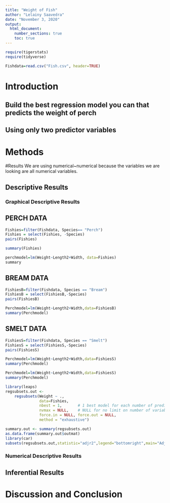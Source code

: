 ```yaml
---
title: "Weight of Fish"
author: "Lelainy Saavedra"
date: "November 3, 2020"
output: 
  html_document:
    number_sections: true
    toc: true
---
```



```r
require(tigerstats)
require(tidyverse)
```
```r
Fishdata=read.csv("Fish.csv", header=TRUE)
```


# Introduction

<!--In this section you explain what you are trying to show.  Where did the data come from?  What is the research or other question you are trying to answer?!-->

## Build the best regression model you can that predicts the weight of perch
## Using only two predictor variables  


# Methods

<!--Decide on your methods:  use "variable analysis" or other appropriate descriptors.  Make sure to choose at least one graphical method and at least one numerical method.!-->

#Results
We are using numerical~numerical because the variables we are looking are all numerical variables.

<!--Divide this section into two sub-sections:  One for your descriptive  results and one for your inferential results.!-->

## Descriptive Results

### Graphical Descriptive Results
## PERCH DATA

```r
Fishies=filter(Fishdata, Species== "Perch")
Fishies = select(Fishies, -Species)
pairs(Fishies)

```
```r
summary(Fishies)
```
```r
perchmodel=lm(Weight~Length2+Width, data=Fishies)
summary
```


## BREAM DATA
```r
FishiesB=filter(Fishdata, Species == "Bream")
FishiesB = select(FishiesB,-Species)
pairs(FishiesB)
```
```r
Perchmodel=lm(Weight~Length2+Width,data=FishiesB)
summary(Perchmodel)
```
## SMELT  DATA
```r
FishiesS=filter(Fishdata, Species == "Smelt")
FishiesS = select(FishiesS,-Species)
pairs(FishiesS)
```
```r
Perchmodel=lm(Weight~Length2+Width,data=FishiesS)
summary(Perchmodel)
```

```r
Perchmodel=lm(Weight~Length2+Width,data=FishiesS)
summary(Perchmodel)
```
```r
library(leaps)
regsubsets.out <-
    regsubsets(Weight ~ .,
               data=Fishies,
               nbest = 1,       # 1 best model for each number of predictors
               nvmax = NULL,    # NULL for no limit on number of variables
               force.in = NULL, force.out = NULL,
               method = "exhaustive")

summary.out <- summary(regsubsets.out)
as.data.frame(summary.out$outmat)
library(car)
subsets(regsubsets.out,statistic="adjr2",legend="bottomright",main="Adjusted R^2")
```

<!--Graphical results here.  Make sure to show your code.  Provide appropriate labels for axes, giving units if possible, and provide a good title for the graph, too.  Use the graphical results to describe the patterns if any that exist in the data as focused toward the research question!-->





### Numerical Descriptive Results









<!--Numerical results go here. Use the numerical results to describe the patterns if any that exist in the data as focused toward the research question!-->

## Inferential Results

<!--State hypothesis clearly.  Make sure your discussion of the inferential test covers all the aspects that the test output produces, such as test statistic, p-value etc.  Make a decision about the null hypothesis, explain the assumptions on which the selected test/procedure was based, and why the chosen procedure satisfys the assumptions and is appropriate to answer the research question!-->


# Discussion and Conclusion

<!--Discussion and conclusion here.  If you found a relationship be sure to consider whether the relationship occurs because one of the variavbles causes the other, or whether they perhasps are related for some other reason.  Watch the chapter 6 videos from the GeorgeTown videos collection.!-->
